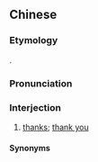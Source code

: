 ==Chinese==
{{zh-forms|gloss=-}}
{{wikipedia|dab=arigatō}}

===Etymology===
{{bor|zh|ja|-}} {{ja-r|ありがとう||thank you}}.

===Pronunciation===
{{zh-pron
|h=pfs=à-li-ka-tó
|cat=intj
}}

===Interjection===
{{zh-interj}}

# {{lb|zh|Taiwan Hakka}} [[thanks]]; [[thank you]]

====Synonyms====
{{zh-dial|謝謝}}